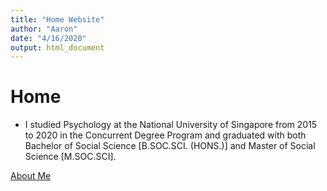 ```yaml
---
title: "Home Website"
author: "Aaron"
date: "4/16/2020"
output: html_document
---
```


# Home

* I studied Psychology at the National University of Singapore from 2015 to 2020 in the Concurrent Degree Program and graduated with both Bachelor of Social Science [B.SOC.SCI. (HONS.)] and Master of Social Science [M.SOC.SCI].

[About Me](/about)